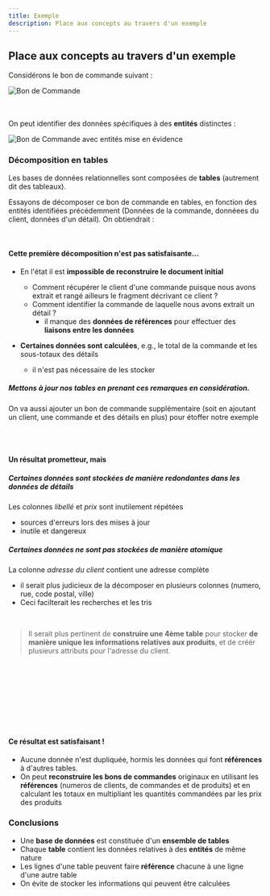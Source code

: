 ```yaml
---
title: Exemple
description: Place aux concepts au travers d'un exemple
---
```



<Slide>

## Place aux concepts au travers d'un exemple

</Slide>
<Slide>

Considérons le bon de commande suivant :

<Image src={BonDeCommande} alt="Bon de Commande" />

</Slide>

<br />
<br />
<br />

<Slide>

On peut identifier des données spécifiques à des **entités** distinctes :

<Image
  src={BonDeCommande2}
  alt="Bon de Commande avec entités mise en évidence"
/>

</Slide>
<Slide>

### Décomposition en tables

Les bases de données relationnelles sont composées de **tables** (autrement dit des tableaux).

Essayons de décomposer ce bon de commande en tables, en fonction des entités identifiées précédemment (Données de la commande, donnéees du client, données d'un détail).
On obtiendrait :

</Slide>
<Slide>


<Table
  title="Clients"
  headers={["numero", "nom", "adresse"]}
  rows={[
    ["2", "Vincent Bouvier", "53, rue Emmanuelle Monnier 02510 Lombard-sur-Leleu"],
  ]}
/>

<Table
  title="Commandes"
  headers={["numero", "date", "total"]}
  rows={[["5", "29/07/2024", "€166.00"]]}
/>

<Table
  title="Détails"
  headers={["numero produit", "intitulé", "prix", "quantité", "sous-total"]}
  rows={[
    ["1", "T-shirt", "€42.00", "2", "€84.00"],
    ["3", "Chaussures", "€46.00", "1", "€46.00"],
    ["4", "Casquette", "€18.00", "2", "€36.00"],
  ]}
/>

</Slide>
<Slide>

#### Cette première décomposition n'est pas satisfaisante...

</Slide>
<Slide>

* En l'état il est **impossible de reconstruire le document initial**

  * Comment récupérer le client d'une commande puisque nous avons extrait et rangé ailleurs le fragment décrivant ce client ?
  * Comment identifier la commande de laquelle nous avons extrait un détail ?
    - il manque des **données de références** pour effectuer des **liaisons entre les données**

* **Certaines données sont calculées**, e.g., le total de la commande et les sous-totaux des détails
  - il n'est pas nécessaire de les stocker

</Slide>
<Slide>

##### Mettons à jour nos tables en prenant ces remarques en considération.

On va aussi ajouter un bon de commande supplémentaire (soit en ajoutant un client, une commande et des détails en plus) pour étoffer notre exemple

</Slide>
<Slide>

<Table
  title="Clients"
  headers={["numero", "nom", "adresse"]}
  rows={[
    ["2", "Vincent Bouvier", "53, rue Emmanuelle Monnier 02510 Lombard-sur-Leleu"],
    ["1", "Marie Dupont", "12, rue de la Paix 75000 Paris"],
  ]}
/>

<Table
  title="Commandes"
  headers={["numero", "date", "numero client"]}
  rows={[
    ["5", "29/07/2024", "2"],
    ["2", "08/09/2024", "1"],
  ]}
/>

<Table
  title="Détails"
  headers={["numero commande", "numero produit", "nom produit", "prix", "quantité"]}
  rows={[
    ["5", "1", "T-shirt", "€42.00", "2"],
    ["5", "3", "Chaussures", "€46.00", "1"],
    ["5", "4", "Casquette", "€18.00", "2"],
    ["2", "3", "Chaussures", "€46.00", "1"],
    ["2", "4", "Casquette", "€18.00", "3"],
    ["2", "5", "Sac à dos", "€48.00", "3"],
  ]}
/>

</Slide>
<Slide>

#### Un résultat prometteur, mais

##### Certaines données sont stockées de manière **redondantes** dans les données de **détails**
Les colonnes _libellé_ et _prix_ sont inutilement répétées
* sources d'erreurs lors des mises à jour
* inutile et dangereux

##### Certaines données ne sont pas stockées de manière atomique
La colonne _adresse du client_ contient une adresse complète
* il serait plus judicieux de la décomposer en plusieurs colonnes (numero, rue, code postal, ville)
* Ceci facilterait les recherches et les tris

<br/>

> Il serait plus pertinent de **construire une 4ème table** pour stocker **de manière unique les informations relatives aux produits**, et de créér plusieurs attributs pour l'adresse du client.

</Slide>

<br/><br/><br/>

<Slide>


<div style=" display: flex; flex-wrap: wrap; gap: 10%; align-items: flex-start; ">

<Table
  title="Commandes"
  headers={["numero", "date", "numero client"]}
  rows={[
    ["5", "29/07/2024", "2"],
    ["2", "08/09/2024", "1"],
  ]}
  caption="Données des commandes"
/>

<Table
  title="Clients"
  headers={["numero", "nom", "rue", "code postal", "ville"]}
  rows={[
    ["2", "Vincent Bouvier", "53, rue Emmanuelle Monnier", "02510", "Lombard-sur-Leleu"],
    ["1", "Marie Dupont", "12, rue de la Paix", "75000", "Paris"],
  ]}
  caption="Données des clients"
/>

<Table
  title="Détails"
  headers={["numero commande", "numero produit", "quantité"]}
  rows={[
    ["5", "1", "2"],
    ["5", "3", "1"],
    ["5", "4", "2"],
    ["2", "3", "1"],
    ["2", "4", "3"],
    ["2", "5", "3"],
  ]}
  caption="Données des détails des commandes"
/>

<Table
  title="Produits"
  headers={["numero", "nom", "prix"]}
  rows={[
    ["1", "T-shirt", "€42.00"],
    ["3", "Chaussures", "€46.00"],
    ["4", "Casquette", "€18.00"],
    ["5", "Sac à dos", "€48.00"],
  ]}
  caption="Données des produits"
/>

</div>

</Slide>
<Slide>

#### Ce résultat est satisfaisant !

* Aucune donnée n'est dupliquée, hormis les données qui font **références** à d'autres tables.
* On peut **reconstruire les bons de commandes** originaux en utilisant les **références** (numeros de clients, de commandes et de produits) et en calculant les totaux en multipliant les quantités commandées par les prix des produits

</Slide>
<Slide>

### Conclusions

* Une **base de données** est constituée d'un **ensemble de tables**
* Chaque **table** contient les données relatives à des **entités** de même nature
* Les lignes d'une table peuvent faire **référence** chacune à une ligne d'une autre table
* On évite de stocker les informations qui peuvent être calculées

</Slide>
